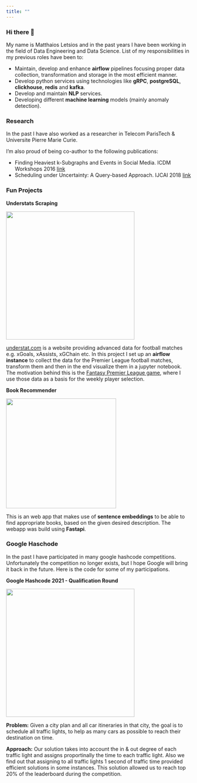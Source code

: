 ```yaml
---
title: ""
---
```


### Hi there 👋
My name is Matthaios Letsios and in the past years I have been working in the field of Data Engineering and Data Science. List of my responsibilities in my previous roles have been to:

- Maintain, develop and enhance **airflow** pipelines focusing proper data collection, transformation and storage in the most efficient manner.
- Develop python services using technologies like **gRPC**, **postgreSQL**, **clickhouse**, **redis** and **kafka**.
- Develop and maintain **NLP** services.
- Developing different **machine learning** models (mainly anomaly detection).

### Research

In the past I have also worked as a researcher in Telecom ParisTech & Universite Pierre Marie Curie.

I'm also proud of being co-author to the following publications:

- Finding Heaviest k-Subgraphs and Events in Social Media. ICDM Workshops 2016 [link](https://oanabalalau.com/pdf/damnet2016.pdf)
- Scheduling under Uncertainty: A Query-based Approach. IJCAI 2018 [link](https://www.ijcai.org/proceedings/2018/0646.pdf)

### Fun Projects

**Understats Scraping**

<a href="https://github.com/leschiffres/understats-fpl"><img src="./img/fpl.png" width = "350" > </a>

<a href="https://understat.com">understat.com</a>  is a website providing advanced data for football matches e.g. xGoals, xAssists, xGChain etc. In this project I set up an <b>airflow instance</b> to collect the data for the Premier League football matches, transform them and then in the end visualize them in a jupyter notebook. The motivation behind this is the <a href="https://fantasy.premierleague.com/">Fantasy Premier League game</a>, where I use those data as a basis for the weekly player selection.
			
**Book Recommender**

<a href="https://github.com/leschiffres/book-recommender"><img src="./img/book-recommender.png" width = "300"> </a>

This is an web app that makes use of <b>sentence embeddings</b> to be able to find appropriate books, based on the given desired description.
The webapp was build using <b>Fastapi</b>.

### Google Haschode

In the past I have participated in many google hashcode competitions. Unfortunately the competition no longer exists, but I hope Google will bring it back in the future. Here is the code for some of my participations.

**Google Hashcode 2021 - Qualification Round**

<a href="https://github.com/leschiffres/hashcode-2021-qualification-round" ><img src="./img/ghc-2021-qual.png" width = "350"> </a>

<b>Problem:</b> Given a city plan and all car itineraries in that city, the goal is to schedule all traffic lights, to help as many cars as possible to reach their destination on time. 

<b>Approach:</b> Our solution takes into account the in & out degree of each traffic light and assigns proportinally the time to each traffic light. Also we find out that assigning to all traffic lights 1 second of traffic time provided efficient solutions in some instances. This solution allowed us to reach top 20% of the leaderboard during the competition.

